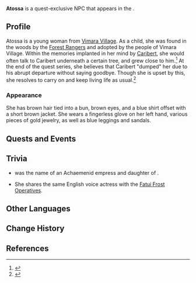 {{Meta
<!-- Remove this template after adding the missing info -->
|missing_NPC_profile  = yes
<!--
|missing_NPC_idle     = yes
|missing_NPC_dialogue = yes
-->
}}
{{Character Infobox
|type             = Quest NPC
|image            = NPC Atossa.png
|realname         = <!-- Optional, if different from in-game name -->
|deceased         = <!-- Past (for deceased prior to events of the game) or free response -->
|region           = Sumeru
|location         = Sumeru
|affiliation      = 
|title            = 

|ancestry         = <!-- Clan/family -->
|father           = 
|mother           = 
|spouse           = 
|sibling          = 
|child            = 
|relative         = 

|voiceEN          = [[imdb:nm6212511|Daisy Guevara]]<ref>Twitter: [https://x.com/daisyguevaravo/status/1799174096351273462 EN VA Self Announcement]</ref>
|voiceCN          = 
|voiceJP          = 
|voiceKR          = 
}}
'''Atossa''' is a quest-exclusive NPC that appears in the {{Quest|Bedtime Story}}.

==Profile==
Atossa is a young woman from [[Vimara Village]]. As a child, she was found in the woods by the [[Forest Rangers]] and adopted by the people of Vimara Village. Within the memories implanted in her mind by [[Caribert (NPC)|Caribert]], she would often talk to Caribert underneath a certain tree, and grew close to him.<ref>{{Ref/Quest|Cold Case Commission}}</ref> At the end of the quest series, she believes that Caribert "dumped" her due to his abrupt departure without saying goodbye. Though she is upset by this, she resolves to carry on and keep living life as usual.<ref>{{Ref/Quest|World-Order Narration}}</ref>

===Appearance===
She has brown hair tied into a bun, brown eyes, and a blue shirt offset with a short brown jacket. She wears a fingerless glove on her left hand, various pieces of gold jewelry, as well as blue leggings and sandals.

==Quests and Events==
{{Quests and Events}}

==Trivia==
* {{w|Atossa}} was the name of an Achaemenid empress and daughter of {{w|Cyrus the Great}}.
* She shares the same English voice actress with the [[Frost Operative|Fatui Frost Operatives]].

==Other Languages==
{{Other Languages|default_hidden=1
|en      = Atossa
|zhs     = 阿托莎
|zhs_rm  = Ātuōshā
|zht     = 阿托莎
|zht_rm  = Ātuōshā
|ja      = アトッサ
|ja_rm   = Atossa
|ko      = 아토사
|ko_rm   = 
|es      = Atosa
|fr      = Atossa
|ru      = Атосса
|th      = Atossa
|vi      = Atossa
|de      = Atossa
|id      = Atossa
|pt      = Atossa
|tr      = Atossa
|it      = Atossa
}}

==Change History==
{{Change History|4.7}}

==References==
{{Reflist}}